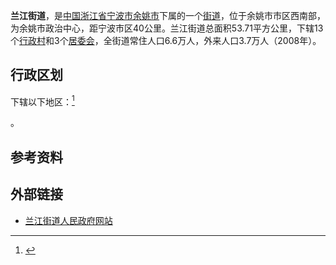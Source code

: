 {{中国乡级行政区
|景观照片文件名 = 
|景观照片描述 = 
|汉语拼音 = 
|其他语言 = 
|其他语言名称 = 
|旧称 = 
|地名出处 = 
|位置图文件名 = 
|位置图描述 = 
|自定义图片= 
|建置时间 = 
|政府驻地 = 
|毗邻 = 
|总面积 = 53.71平方公里
|总人口 = 
|总人口年份 = 
|户籍人口 = 
|户籍人口年份 = 
|常住人口 = 6.6万
|常住人口年份 = 2008
|人口密度 = 
|GDP = 
|GDP年份 = 
|邮政编码 = 
|电话区号 = 574
|官方网站 = 
|网站名称 = 
|33/02/81/003/000}}
'''兰江街道'''，是[[中国|中国]][[浙江省|浙江省]][[宁波市|宁波市]][[余姚市|余姚市]]下属的一个[[街道办事处|街道]]，位于余姚市市区西南部，为余姚市政治中心，距宁波市区40公里。兰江街道总面积53.71平方公里，下辖13个[[行政村|行政村]]和3个[[居委会|居委会]]，全街道常住人口6.6万人，外来人口3.7万人（2008年）。

== 行政区划 ==
下辖以下地区：<ref>{{PRC admin/ref sgc|33/02/81/003/000}}</ref>

{{PRC admin/children|33/02/81/003/000}}。

== 参考资料 ==
{{reflist}}

==外部链接==
*[http://www.xnjd.yy.gov.cn/ 兰江街道人民政府网站] {{Wayback|url=http://www.xnjd.yy.gov.cn/ |date=20150405040150 }}

{{PRC admin/navcat|33/02/81/003/000}}